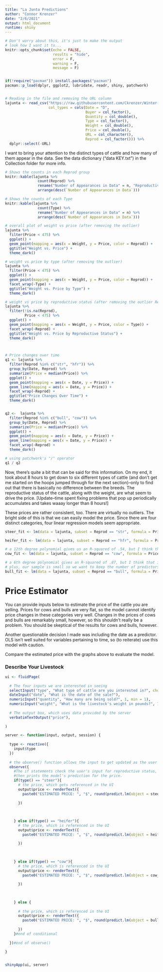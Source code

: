 ```yaml
---
title: "La Junta Predictions"
author: "Connor Krenzer"
date: "2/6/2021"
output: html_document
runtime: shiny
---
```


```r
# Don't worry about this, it's just to make the output
# look how I want it to...
knitr::opts_chunk$set(echo = FALSE,
                      results = "hide",
                      error = F,
                      warning = F,
                      message = F)


if(!require("pacman")) install.packages("pacman")
pacman::p_load(dplyr, ggplot2, lubridate, readr, shiny, patchwork)


# Reading in the file and removing the URL column
lajunta <- read_csv("https://raw.githubusercontent.com/Ckrenzer/Winter-Livestock-Data/main/La%20Junta%20Market%20Reports.csv",
                    col_types = cols(Date = "D",
                                     Buyer = col_factor(),
                                     Quantity = col_double(),
                                     Type = col_factor(),
                                     Weight = col_double(),
                                     Price = col_double(),
                                     URL = col_character(),
                                     Reprod = col_factor())) %>% 
  dplyr::select(-URL)

```

I want to bring your attention to the distinct types of cattle and how many of them appear in the data. See the data dictionary ("data KEY.txt") in the Collection folder for more info.

```r
# Shows the counts in each Reprod group
knitr::kable(lajunta %>% 
               count(Reprod) %>% 
               rename("Number of Appearances in Data" = n, "Reproductive Status" = Reprod) %>% 
               arrange(desc(`Number of Appearances in Data`)))

# Shows the counts of each Type
knitr::kable(lajunta %>% 
               count(Type) %>% 
               rename("Number of Appearances in Data" = n) %>% 
               arrange(desc(`Number of Appearances in Data`)))

# overall plot of weight vs price (after removing the outlier)
lajunta %>% 
  filter(Price < 475) %>% 
  ggplot() +
  geom_point(mapping = aes(x = Weight, y = Price, color = Reprod)) +
  ggtitle("Weight vs. Price") +
  theme_dark()

# weight vs price by type (after removing the outlier)
lajunta %>%
  filter(Price < 475) %>% 
  ggplot() +
  geom_point(mapping = aes(x = Weight, y = Price, color = Reprod)) +
  facet_wrap(~Type) +
  ggtitle("Weight vs. Price by Type") +
  theme_dark()

# weight vs price by reproductive status (after removing the outlier Reprod NA values)
lajunta %>%
  filter(!is.na(Reprod),
         Price < 475) %>% 
  ggplot() +
  geom_point(mapping = aes(x = Weight, y = Price, color = Type)) +
  facet_wrap(~Reprod) +
  ggtitle("Weight vs. Price by Reproductive Status") +
  theme_dark()



# Price changes over time
q1 <- lajunta %>%  
  filter(Reprod %in% c("str", "hfr")) %>% 
  group_by(Date, Reprod) %>% 
  summarize(Price = median(Price)) %>% 
  ggplot() +
  geom_point(mapping = aes(x = Date, y = Price)) +
  geom_line(mapping = aes(x = Date, y = Price)) +
  facet_wrap(~Reprod) +
  ggtitle("Price Changes Over Time") +
  theme_dark()


q2 <-  lajunta %>%  
  filter(Reprod %in% c("bull", "cow")) %>% 
  group_by(Date, Reprod) %>% 
  summarize(Price = median(Price)) %>% 
  ggplot() +
  geom_point(mapping = aes(x = Date, y = Price)) +
  geom_line(mapping = aes(x = Date, y = Price)) +
  facet_wrap(~Reprod) +
  theme_dark()

# using patchwork's "/" operator
q1 / q2

```

Now, there's quite a bit that can be said for this information. On my end, it took about 8 hours to get down to six different types of cattle (and don't get me started on the hoops jumped through for the next section)--only to find out that there is basically no difference between the breeds. The reproductive status of the cattle, along with the weight, are what seem to drive the price. [Update--time spent fixing problems that pop up periodically accumulates and takes waaay longer than 8 hours!]

These prices are rather consistent, too. There are virtually no outliers. The bright side of this is that we can easily model the price. Since there are four distinct categories, four linear regression models seem appropriate.

```r

steer_fit <- lm(data = lajunta, subset = Reprod == "str", formula = Price ~ Date + Quantity + poly(Weight, degree = 2))

heifer_fit <- lm(data = lajunta, subset = Reprod == "hfr", formula = Price ~ Date + Quantity + poly(Weight, degree = 2))

# a 12th degree polynomial gives us an R-squared of .54, but I think that is due to overfitting
cow_fit <- lm(data = lajunta, subset = Reprod == "cow", formula = Price ~ Date + poly(Weight, 3))

# a 6th degree polynomial gives an R-squared of .87, but I think that is due to overfitting
# plus, our sample is small so we want to keep the number of predictors small
bull_fit <- lm(data = lajunta, subset = Reprod == "bull", formula = Price ~ Date + poly(Weight, 2))

```


# Price Estimator
You can provide inputs below to estimate the price of the cattle you are selling. Prices for cows and bulls are very flat, so the model cannot identify price changes in these categories very well. Changes in the prices of cows and bulls are remarkably small, however, so this shouldn't really be a problem. You should be skeptical of the results for cows and bulls, however.

Another questionable decision I made was including the date as a predictor. OLS isn't well suited for variables pertaining to time, so (to reiterate) use this model with caution.

Compare the estimated price with the graphs above to evaluate the model.

### Describe Your Livestock
```r
ui <- fluidPage(
  
  # The four inputs we are interested in seeing
  selectInput("type", "What type of cattle are you interested in?", choices = c("steer", "heifer", "cow", "bull")),
  dateInput("date", "What is the date of the sale?"),
  numericInput("quantity", "How many are being sold?", 1, min = 1),
  numericInput("weight", "What is the livestock's weight in pounds?", 750, min = 25),
  
  # The output box, which uses data provided by the server
  verbatimTextOutput("price"),
  
)

server <- function(input, output, session) {
  
  type <- reactive({
    input$type
  })
  
  # the observe() function allows the input to get updated as the user changes the values around
  observe({
    #The if statements check the user's input for reproductive status,
    #then prints the model's prediction for the price.
    if(type() == "steer"){
      # the price, which gets referenced in the UI
      output$price <- renderText({
        paste0("ESTIMATED PRICE: ", "$", round(predict.lm(object = steer_fit, data.frame(Date = input$date, Quantity = input$quantity, Weight = input$weight)), 2))
        
      })
      
      
      
    } else if(type() == "heifer"){
      # the price, which is referenced in the UI
      output$price <- renderText({
        paste0("ESTIMATED PRICE: ", "$", round(predict.lm(object = heifer_fit, data.frame(Date = input$date, Quantity = input$quantity, Weight = input$weight)), 2))
        
      })
      
      
      
    } else if(type() == "cow"){
      # the price, which is referenced in the UI
      output$price <- renderText({
        paste0("ESTIMATED PRICE: ", "$", round(predict.lm(object = cow_fit, data.frame(Date = input$date, Quantity = input$quantity, Weight = input$weight)), 2))
        
      })
      
      
      
    } else {
      
      # the price, which is referenced in the UI
      output$price <- renderText({
        paste0("ESTIMATED PRICE: ", "$", round(predict.lm(object = bull_fit, data.frame(Date = input$date, Quantity = input$quantity, Weight = input$weight)), 2))
        
      })
    }#end of conditional
    
  })#end of observe()
  
}


shinyApp(ui, server)
```